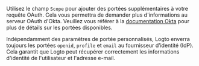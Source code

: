 Utilisez le champ `Scope` pour ajouter des portées supplémentaires à votre requête OAuth. Cela vous permettra de demander plus d'informations au serveur OAuth d'Okta. Veuillez vous référer à la [documentation Okta](https://developer.okta.com/docs/reference/api/oidc/#scopes) pour plus de détails sur les portées disponibles.

Indépendamment des paramètres de portée personnalisés, Logto enverra toujours les portées `openid`, `profile` et `email` au fournisseur d’identité (IdP). Cela garantit que Logto peut récupérer correctement les informations d'identité de l'utilisateur et l'adresse e-mail.
